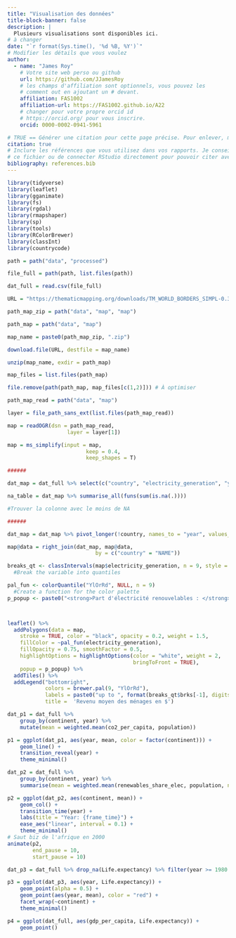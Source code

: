 ```yaml
---
title: "Visualisation des données"
title-block-banner: false
description: | 
  Plusieurs visualisations sont disponibles ici.
# à changer
date: "`r format(Sys.time(), '%d %B, %Y')`"
# Modifier les détails que vous voulez
author:
  - name: "James Roy"
    # Votre site web perso ou github
    url: https://github.com/JJamesRoy
    # les champs d'affiliation sont optionnels, vous pouvez les
    # comment out en ajoutant un # devant.
    affiliation: FAS1002
    affiliation-url: https://FAS1002.github.io/A22
    # changer pour votre propre orcid id
    # https://orcid.org/ pour vous inscrire.
    orcid: 0000-0002-0941-5961

# TRUE == Générer une citation pour cette page précise. Pour enlever, mettre false.
citation: true
# Inclure les références que vous utilisez dans vos rapports. Je conseille Zotero pour construire
# ce fichier ou de connecter RStudio directement pour pouvoir citer avec @nom-de-reference.
bibliography: references.bib
---
```


```r
library(tidyverse)
library(leaflet)
library(gganimate)
library(fs)
library(rgdal)
library(rmapshaper)
library(sp)
library(tools)
library(RColorBrewer)
library(classInt)
library(countrycode)
```

```r
path = path("data", "processed")

file_full = path(path, list.files(path))

dat_full = read.csv(file_full)
```

```r
URL = "https://thematicmapping.org/downloads/TM_WORLD_BORDERS_SIMPL-0.3.zip"

path_map_zip = path("data", "map", "map")

path_map = path("data", "map")

map_name = paste0(path_map_zip, ".zip")

download.file(URL, destfile = map_name)

unzip(map_name, exdir = path_map)

map_files = list.files(path_map)

file.remove(path(path_map, map_files[c(1,2)])) # À optimiser
```

```r
path_map_read = path("data", "map")

layer = file_path_sans_ext(list.files(path_map_read))

map = readOGR(dsn = path_map_read,
                   layer = layer[1])

map = ms_simplify(input = map,
                         keep = 0.4,
                         keep_shapes = T)

######

dat_map = dat_full %>% select(c("country", "electricity_generation", "year")) %>% pivot_wider(names_from = year, values_from = electricity_generation)

na_table = dat_map %>% summarise_all(funs(sum(is.na(.)))) 

#Trouver la colonne avec le moins de NA

######

dat_map = dat_map %>% pivot_longer(!country, names_to = "year", values_to = "electricity_generation") %>% filter(year == 2019)

map@data = right_join(dat_map, map@data,
                            by = c("country" = "NAME"))


```

```r
breaks_qt <- classIntervals(map$electricity_generation, n = 9, style = "quantile")
  #Break the variable into quantiles

pal_fun <- colorQuantile("YlOrRd", NULL, n = 9)
  #Create a function for the color palette
p_popup <- paste0("<strong>Part d'électricité renouvelables : </strong>", map$electricity_generation)



leaflet() %>%
  addPolygons(data = map,
    stroke = TRUE, color = "black", opacity = 0.2, weight = 1.5,
    fillColor = ~pal_fun(electricity_generation),
    fillOpacity = 0.75, smoothFactor = 0.5,
    highlightOptions = highlightOptions(color = "white", weight = 2,
                                        bringToFront = TRUE),
    popup = p_popup) %>%
  addTiles() %>%
  addLegend("bottomright", 
            colors = brewer.pal(9, "YlOrRd"), 
            labels = paste0("up to ", format(breaks_qt$brks[-1], digits = 2)),
            title =  'Revenu moyen des ménages en $')

```

```r
dat_p1 = dat_full %>% 
    group_by(continent, year) %>% 
    mutate(mean = weighted.mean(co2_per_capita, population))

p1 = ggplot(dat_p1, aes(year, mean, color = factor(continent))) +
    geom_line() +
    transition_reveal(year) +
    theme_minimal()
```

```r
dat_p2 = dat_full %>% 
    group_by(continent, year) %>% 
    summarise(mean = weighted.mean(renewables_share_elec, population, na.rm = TRUE))

p2 = ggplot(dat_p2, aes(continent, mean)) +
    geom_col() +
    transition_time(year) +
    labs(title = "Year: {frame_time}") +
    ease_aes("linear", interval = 0.1) +
    theme_minimal()
# Saut biz de l'afrique en 2000
animate(p2,
        end_pause = 10,
        start_pause = 10)
```

```r
dat_p3 = dat_full %>% drop_na(Life.expectancy) %>% filter(year >= 1980 & year <2020) %>% group_by(continent, year) %>% mutate(mean = weighted.mean(Life.expectancy, population))

p3 = ggplot(dat_p3, aes(year, Life.expectancy)) +
    geom_point(alpha = 0.5) +
    geom_point(aes(year, mean), color = "red") +
    facet_wrap(~continent) +
    theme_minimal()
```

```r
p4 = ggplot(dat_full, aes(gdp_per_capita, Life.expectancy)) +
    geom_point()
```
